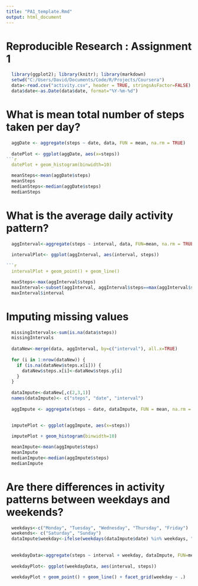 ```yaml
---
title: "PA1_template.Rmd"
output: html_document
---
```



# Reproducible Research : Assignment 1

```r
  library(ggplot2); library(knitr); library(markdown)
  setwd("C:/Users/David/Documents/Code/R/Projects/Coursera")
  data<-read.csv("activity.csv", header = TRUE, stringsAsFactor=FALSE)
  data$date<-as.Date(data$date, format="%Y-%m-%d")
```
# What is mean total number of steps taken per day?

```r
  aggDate <- aggregate(steps ~ date, data, FUN = mean, na.rm = TRUE)
  
  datePlot <- ggplot(aggDate, aes(x=steps))
```r
  datePlot + geom_histogram(binwidth=10)
```


```r
  meanSteps<-mean(aggDate$steps)
  meanSteps
  medianSteps<-median(aggDate$steps)
  medianSteps
```

# What is the average daily activity pattern?

```r
  aggInterval<-aggregate(steps ~ interval, data, FUN=mean, na.rm = TRUE)
  
  intervalPlot<- ggplot(aggInterval, aes(interval, steps))
  
```r
  intervalPlot + geom_point() + geom_line()
```

```r
  maxSteps<-max(aggInterval$steps)
  maxInterval<-subset(aggInterval, aggInterval$steps==max(aggInterval$steps))
  maxInterval$interval
```

# Imputing missing values
  
```r
  missingIntervals<-sum(is.na(data$steps))
  missingIntervals
  
  dataNew<-merge(data, aggInterval, by=c("interval"), all.x=TRUE)
  
  for (i in 1:nrow(dataNew)) {
    if (is.na(dataNew$steps.x[i])) {
      dataNew$steps.x[i]<-dataNew$steps.y[i]
    }
  }
  
  dataImpute<-dataNew[,c(2,3,1)]
  names(dataImpute)<- c("steps", "date", "interval")
  
  aggImpute <- aggregate(steps ~ date, dataImpute, FUN = mean, na.rm = TRUE)
  
  
  imputePlot <- ggplot(aggImpute, aes(x=steps)) 
```

```r
  imputePlot + geom_histogram(binwidth=10)
```
  
```r
  meanImpute<-mean(aggImpute$steps)
  meanImpute
  medianImpute<-median(aggImpute$steps)
  medianImpute
```
  
# Are there differences in activity patterns between weekdays and weekends?
```r
  weekdays<-c("Monday", "Tuesday", "Wednesday", "Thursday", "Friday")
  weekends<- c("Saturday", "Sunday")
  dataImpute$weekday<-ifelse(weekdays(dataImpute$date) %in% weekdays, "weekday", "weekend" )
  
  
  weekdayData<-aggregate(steps ~ interval + weekday, dataImpute, FUN=mean, na.rm = TRUE)
  
  weekdayPlot<- ggplot(weekdayData, aes(interval, steps))
```

```r
  weekdayPlot + geom_point() + geom_line() + facet_grid(weekday ~ .)
```
  

